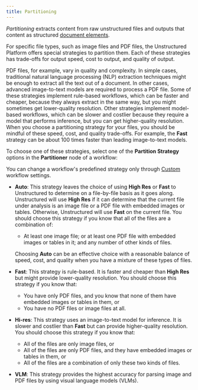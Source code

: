 ```yaml
---
title: Partitioning
---
```


_Partitioning_ extracts content from raw unstructured files and outputs that content as structured [document elements](/platform/document-elements).

For specific file types, such as image files and PDF files, the Unstructured Platform offers special strategies to partition them. Each of these 
strategies has trade-offs for output speed, cost to output, and quality of output.

PDF files, for example, vary in quality and complexity. In simple cases, traditional natural language processing (NLP) extraction techniques might 
be enough to extract all the text out of a document. In other cases, advanced image-to-text models are required 
to process a PDF file. Some of these strategies implement rule-based workflows, which can be faster and cheaper, because they always 
extract in the same way, but you might sometimes get lower-quality resolution. Other strategies implement 
model-based workflows, which can be slower and costlier because they require a model that performs inference, but you can get higher-quality resolution. 
When you choose a partitioning strategy for your files, you should be mindful of these speed, cost, and quality trade-offs. 
For example, the **Fast** strategy can be about 100 times faster than leading image-to-text models.

To choose one of these strategies, select one of the **Partition Strategy** options in the **Partitioner** node of a workflow:

<Note>You can change a workflow's predefined strategy only through [Custom](/platform/workflows#create-a-custom-workflow) workflow settings.</Note>

- **Auto**: This strategy leaves the choice of using **High Res** or **Fast** to Unstructured to determine on a file-by-file basis as it goes along. 
  Unstructured will use **High Res** if it can determine that the current file under analysis is an image file or a PDF file with embedded images or tables. 
  Otherwise, Unstructured will use **Fast** on the current file. 
  You should choose this strategy if you know that all of the files are a combination of:

  - At least one image file; or at least one PDF file with embedded images or tables in it; and any number of other kinds of files.

  Choosing **Auto** can be an effective choice with a reasonable balance of speed, cost, and quality 
  when you have a mixture of these types of files.

- **Fast**: This strategy is rule-based. It is faster and cheaper than **High Res** but might provide lower-quality resolution. 
  You should choose this strategy if you know that:

  - You have only PDF files, and you know that none of them have embedded images or tables in them, or 
  - You have no PDF files or image files at all.

- **Hi-res**: This strategy uses an image-to-text model for inference. It is slower and costlier than **Fast** but can provide 
  higher-quality resolution. You should choose this strategy if you know that:

  - All of the files are only image files, or
  - All of the files are only PDF files, and they have embedded images or tables in them, or
  - All of the files are a combination of only these two kinds of files.

- **VLM**: This strategy provides the highest accuracy for parsing image and PDF files by using visual language models (VLMs).


